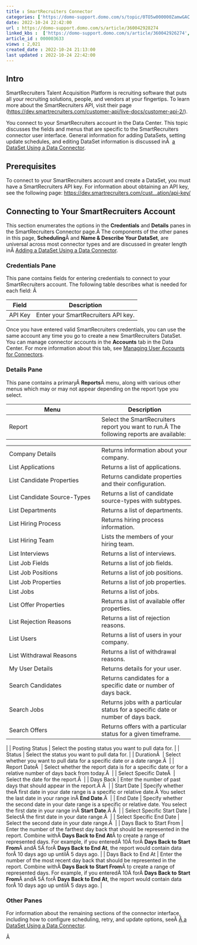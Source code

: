 ```yaml
---
title : SmartRecruiters Connector
categories: ['https://domo-support.domo.com/s/topic/0TO5w000000ZamwGAC']
date: 2022-10-24 22:42:00
url : https://domo-support.domo.com/s/article/360042928274
linked_kbs :  ['https://domo-support.domo.com/s/article/360042926274', 'https://domo-support.domo.com/s/knowledge-base', 'https://domo-support.domo.com/s/article/360042925494', 'https://domo-support.domo.com/s/article/360043429953', 'https://domo-support.domo.com/s/article/360042928274', 'https://domo-support.domo.com/s/article/360042926054', 'https://domo-support.domo.com/s/article/360043429933', 'https://domo-support.domo.com/s/article/360043429693', 'https://domo-support.domo.com/s/topic/0TO5w000000ZamwGAC', 'https://domo-support.domo.com/s/article/360043429913']
article_id : 000003633
views : 2,021
created_date : 2022-10-24 21:13:00
last updated : 2022-10-24 22:42:00
---
```




Intro
-----


SmartRecruiters Talent Acquisition Platform is recruiting software that puts all your recruiting solutions, people, and vendors at your fingertips. To learn more about the SmartRecruiters API, visit their page ([https://dev.smartrecruiters.com/customer-api/live-docs/customer-api-2/](https://dev.smartrecruiters.com/customer-api/live-docs/customer-api-2/ "Follow link")).  


You connect to your SmartRecruiters account in the Data Center. This topic discusses the fields and menus that are specific to the SmartRecruiters connector user interface. General information for adding DataSets, setting update schedules, and editing DataSet information is discussed inÂ  [a DataSet Using a Data Connector](..\adding_a_dataset_using_a_connector\index.html "Adding a DataSet Using a Data Connector").


Prerequisites
-------------


To connect to your SmartRecruiters account and create a DataSet, you must have a SmartRecruiters API key. For information about obtaining an API key, see the following page: [https://dev.smartrecruiters.com/cust...ation/api-key/](https://dev.smartrecruiters.com/customer-api/authentication/api-key/ "https://dev.smartrecruiters.com/customer-api/authentication/api-key/")


Connecting to Your SmartRecruiters Account
------------------------------------------


This section enumerates the options in the **Credentials** and **Details** panes in the SmartRecruiters Connector page.Â The components of the other panes in this page, **Scheduling**Â and **Name & Describe Your DataSet**, are universal across most connector types and are discussed in greater length inÂ [Adding a DataSet Using a Data Connector](..\adding_a_dataset_using_a_connector\index.html "Adding a DataSet Using a Data Connector").


### Credentials Pane


This pane contains fields for entering credentials to connect to your SmartRecruiters account. The following table describes what is needed for each field: Â 




| Field | Description |
| --- | --- |
| API Key | Enter your SmartRecruiters API key. |


Once you have entered valid SmartRecruiters credentials, you can use the same account any time you go to create a new SmartRecruiters DataSet. You can manage connector accounts in the **Accounts** tab in the Data Center. For more information about this tab, see [Managing User Accounts for Connectors](..\managing_user_accounts_for_connectors\index.html "Managing User Accounts for Connectors").


### Details Pane


This pane contains a primaryÂ **Reports**Â menu, along with various other menus which may or may not appear depending on the report type you select.




| Menu | Description |
| --- | --- |
| Report | Select the SmartRecruiters report you want to run.Â The following reports are available:

|  |  |
| --- | --- |
| Company Details | Returns information about your company. |
| List Applications | Returns a list of applications. |
| List Candidate Properties | Returns candidate properties and their configuration. |
| List Candidate Source-Types | Returns a list of candidate source-types with subtypes. |
| List Departments | Returns a list of departments. |
| List Hiring Process | Returns hiring process information. |
| List Hiring Team | Lists the members of your hiring team. |
| List Interviews | Returns a list of interviews. |
| List Job Fields | Returns a list of job fields. |
| List Job Positions | Returns a list of job positions. |
| List Job Properties | Returns a list of job properties. |
| List Jobs | Returns a list of jobs. |
| List Offer Properties | Returns a list of available offer properties. |
| List Rejection Reasons | Returns a list of rejection reasons. |
| List Users | Returns a list of users in your company. |
| List Withdrawal Reasons | Returns a list of withdrawal reasons. |
| My User Details | Returns details for your user. |
| Search Candidates | Returns candidates for a specific date or number of days back. |
| Search Jobs | Returns jobs with a particular status for a specific date or number of days back. |
| Search Offers | Returns offers with a particular status for a given timeframe. |

 |
| Posting Status | Select the posting status you want to pull data for. |
| Status | Select the status you want to pull data for. |
| DurationÂ  | Select whether you want to pull data for a specific date or a date range.Â  |
| Report DateÂ  | Select whether the report data is for a specific date or for a relative number of days back from today.Â  |
| Select Specific DateÂ  | Select the date for the report.Â  |
| Days Back | Enter the number of past days that should appear in the report.Â Â  |
| Start Date | Specify whether theÂ first date in your date range is a specific or relative date.Â You select the last date in your range inÂ **End Date**.Â  |
| End Date | Specify whether the second date in your date range is a specific or relative date. You select the first date in your range inÂ **Start Date**.Â Â  |
| Select Specific Start Date | SelectÂ the first date in your date range.Â  |
| Select Specific End Date | Select the second date in your date range.Â  |
| Days Back to Start From | Enter the number of the farthest day back that should be represented in the report. Combine withÂ **Days Back to End At**Â to create a range of represented days.
For example, if you enteredÂ 10Â forÂ **Days Back to Start From**Â andÂ 5Â forÂ **Days Back to End At**, the report would contain data forÂ 10 days ago up untilÂ 5 days ago. |
| Days Back to End At | Enter the number of the most recent day back that should be represented in the report. Combine withÂ **Days Back to Start From**Â to create a range of represented days.
For example, if you enteredÂ 10Â forÂ **Days Back to Start From**Â andÂ 5Â forÂ **Days Back to End At**, the report would contain data forÂ 10 days ago up untilÂ 5 days ago. |


### Other Panes


For information about the remaining sections of the connector interface, including how to configure scheduling, retry, and update options, seeÂ [Â a DataSet Using a Data Connector](..\adding_a_dataset_using_a_connector\index.html "Adding a DataSet Using a Data Connector").


Â